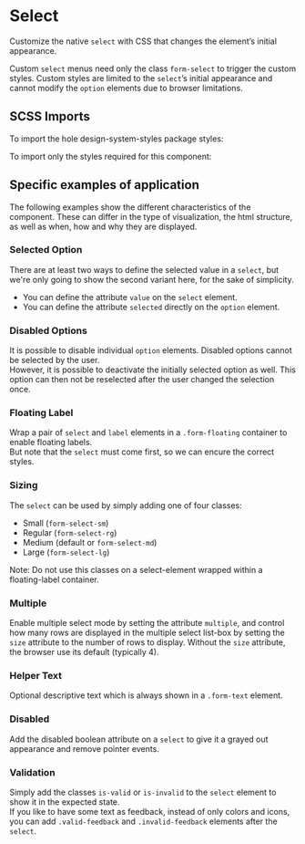
<Meta title="Components/Select" />

# Select

<p class="lead">
  Customize the native <code>select</code> with CSS that changes the element’s initial appearance.
</p>

Custom `select` menus need only the class `form-select` to trigger the custom styles. Custom styles are limited to the `select`’s initial appearance and cannot modify the `option` elements due to browser limitations.

<Canvas>
  <Story id="components-form-select--default" />
</Canvas>
<ArgsTable story="^" />

## SCSS Imports

To import the hole design-system-styles package styles:

<Source language="css" dark code={PackageImports} />

To import only the styles required for this component:

<Source language="css" dark code={ComponentImports} />

## Specific examples of application

The following examples show the different characteristics of the component. These can differ in the type of visualization, the html structure, as well as when, how and why they are displayed.

### Selected Option

There are at least two ways to define the selected value in a `select`, but we're only going to show the second variant here, for the sake of simplicity.

- You can define the attribute `value` on the `select` element.
- You can define the attribute `selected` directly on the `option` element.

<Canvas>
  <Story id="components-form-select--selected-option" />
</Canvas>

### Disabled Options

It is possible to disable individual `option` elements. Disabled options cannot be selected by the user.<br/>
However, it is possible to deactivate the initially selected option as well. This option can then not be reselected after the user changed the selection once.

<Canvas>
  <Story id="components-form-select--disabled-option" />
</Canvas>

### Floating Label

Wrap a pair of `select` and `label` elements in a `.form-floating` container to enable floating labels.<br/>
But note that the `select` must come first, so we can encure the correct styles.

<Canvas>
  <Story id="components-form-select--floating-label" />
</Canvas>

### Sizing

The `select` can be used by simply adding one of four classes:

- Small (`form-select-sm`)
- Regular (`form-select-rg`)
- Medium (default or `form-select-md`)
- Large (`form-select-lg`)

<p class="text-danger">
  Note: Do not use this classes on a select-element wrapped within a floating-label container.
</p>

<Canvas>
  <Story id="components-form-select--size" />
</Canvas>

### Multiple

Enable multiple select mode by setting the attribute `multiple`, and control how many rows are displayed in the multiple select list-box by setting the `size` attribute to the number of rows to display. Without the `size` attribute, the browser use its default (typically 4).

<Canvas>
  <Story id="components-form-select--multiple" />
</Canvas>

### Helper Text

Optional descriptive text which is always shown in a `.form-text` element.

<Canvas>
  <Story id="components-form-select--helper-text" />
</Canvas>

### Disabled

Add the disabled boolean attribute on a `select` to give it a grayed out appearance and remove pointer events.

<Canvas>
  <Story id="components-form-select--disabled" />
</Canvas>

### Validation

Simply add the classes `is-valid` or `is-invalid` to the `select` element to show it in the expected state.<br/>
If you like to have some text as feedback, instead of only colors and icons, you can add `.valid-feedback` and `.invalid-feedback` elements after the `select`.

<Canvas>
  <Story id="components-form-select--validation" />
</Canvas>
